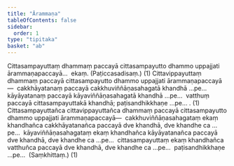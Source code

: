 ```yaml
---
title: "Ārammaṇa"
tableOfContents: false
sidebar:
  order: 1
type: "tipitaka"
basket: "ab"
---
```



<DynamicBreadcrumb />

<Division number="156">

<Paragraph number="2699">
Cittasampayuttaṃ dhammaṃ paccayā cittasampayutto dhammo uppajjati ārammaṇapaccayā…  ekaṃ. (Paṭiccasadisaṃ.) (1)
</Paragraph>

<Paragraph number="2700">
Cittavippayuttaṃ dhammaṃ paccayā cittasampayutto dhammo uppajjati ārammaṇapaccayā—  cakkhāyatanaṃ paccayā cakkhuviññāṇasahagatā khandhā …pe…  kāyāyatanaṃ paccayā kāyaviññāṇasahagatā khandhā …pe…  vatthuṃ paccayā cittasampayuttakā khandhā; paṭisandhikkhaṇe …pe… . (1)
</Paragraph>

<Paragraph number="2701">
Cittasampayuttañca cittavippayuttañca dhammaṃ paccayā cittasampayutto dhammo uppajjati ārammaṇapaccayā—  cakkhuviññāṇasahagataṃ ekaṃ khandhañca cakkhāyatanañca paccayā dve khandhā, dve khandhe ca …pe…  kāyaviññāṇasahagataṃ ekaṃ khandhañca kāyāyatanañca paccayā dve khandhā, dve khandhe ca …pe…  cittasampayuttaṃ ekaṃ khandhañca vatthuñca paccayā dve khandhā, dve khandhe ca …pe…  paṭisandhikkhaṇe …pe…  (Saṃkhittaṃ.) (1)
</Paragraph>
</Division>